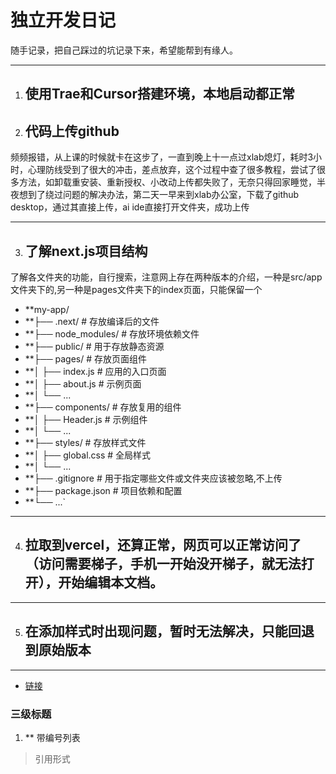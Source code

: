<Cover
  src="https://kkimgs.yisou.com/ims?kt=url&at=ori&key=aHR0cDovL3N5cXFobS5jb20vdXBsb2Fkcy9hbGxpbWcvMjAyNDA5MTcvMS0yNDA5MUczMzU0NjQyOC5qcGc=&sign=yx:v30SpFyZ-rVZL6Ln79atoM0UuDA=&tv=0_0"
  alt="Image from the movie Alien - from ai"
  caption="AIGC"
/>

# 独立开发日记

随手记录，把自己踩过的坑记录下来，希望能帮到有缘人。

---

1. ## 使用Trae和Cursor搭建环境，本地启动都正常

2. ## 代码上传github

频频报错，从上课的时候就卡在这步了，一直到晚上十一点过xlab熄灯，耗时3小时，心理防线受到了很大的冲击，差点放弃，这个过程中查了很多教程，尝试了很多方法，如卸载重安装、重新授权、小改动上传都失败了，无奈只得回家睡觉，半夜想到了绕过问题的解决办法，第二天一早来到xlab办公室，下载了github desktop，通过其直接上传，ai ide直接打开文件夹，成功上传

---

3. ## 了解next.js项目结构
了解各文件夹的功能，自行搜索，注意网上存在两种版本的介绍，一种是src/app文件夹下的,另一种是pages文件夹下的index页面，只能保留一个

- **my-app/
- **├── .next/           # 存放编译后的文件
- **├── node_modules/    # 存放环境依赖文件
- **├── public/          # 用于存放静态资源
- **├── pages/           # 存放页面组件
- **│   ├── index.js    # 应用的入口页面
- **│   ├── about.js    # 示例页面
- **│   └── ...
- **├── components/      # 存放复用的组件
- **│   ├── Header.js    # 示例组件
- **│   └── ...
- **├── styles/          # 存放样式文件
- **│   ├── global.css   # 全局样式
- **│   └── ...
- **├── .gitignore       # 用于指定哪些文件或文件夹应该被忽略,不上传
- **├── package.json     # 项目依赖和配置
- **└── ...`


---

4. ## 拉取到vercel，还算正常，网页可以正常访问了（访问需要梯子，手机一开始没开梯子，就无法打开），开始编辑本文档。


---

5. ## 在添加样式时出现问题，暂时无法解决，只能回退到原始版本

---

- [链接](https://example.com/designing-for-ai)

### 三级标题

1. ** 带编号列表

> 引用形式